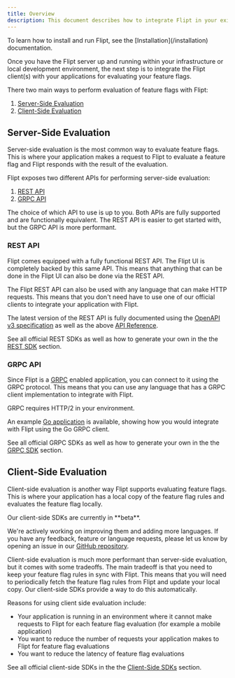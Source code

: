 ```yaml
---
title: Overview
description: This document describes how to integrate Flipt in your existing applications.
---
```


<Info>
  To learn how to install and run Flipt, see the [Installation](/installation)
  documentation.
</Info>

Once you have the Flipt server up and running within your infrastructure or local development environment, the next step is to integrate the Flipt client(s) with your applications for evaluating your feature flags.

There two main ways to perform evaluation of feature flags with Flipt:

1. [Server-Side Evaluation](#server-side-evaluation)
1. [Client-Side Evaluation](#client-side-evaluation)

## Server-Side Evaluation

Server-side evaluation is the most common way to evaluate feature flags. This is where your application makes a request to Flipt to evaluate a feature flag and Flipt responds with the result of the evaluation.

Flipt exposes two different APIs for performing server-side evaluation:

1. [REST API](#rest-api)
1. [GRPC API](#grpc-api)

The choice of which API to use is up to you. Both APIs are fully supported and are functionally equivalent. The REST API is easier to get started with, but the GRPC API is more performant.

### REST API

Flipt comes equipped with a fully functional REST API. The Flipt UI is completely backed by this same API. This means that anything that can be done in the Flipt UI can also be done via the REST API.

The Flipt REST API can also be used with any language that can make HTTP requests. This means that you don't need have to use one of our official clients to integrate your application with Flipt.

The latest version of the REST API is fully documented using the [OpenAPI v3 specification](https://github.com/flipt-io/flipt-openapi) as well as the above [API Reference](/reference/overview).

See all official REST SDKs as well as how to generate your own in the the [REST SDK](/integration/server/rest) section.

### GRPC API

Since Flipt is a [GRPC](https://grpc.io/) enabled application, you can connect to it using the GRPC protocol. This means that you can use any language that has a GRPC client implementation to integrate with Flipt.

<Note>GRPC requires HTTP/2 in your environment.</Note>

An example [Go application](https://github.com/flipt-io/flipt/tree/main/examples/basic) is available, showing how you would
integrate with Flipt using the Go GRPC client.

See all official GRPC SDKs as well as how to generate your own in the the [GRPC SDK](/integration/server/grpc) section.

## Client-Side Evaluation

Client-side evaluation is another way Flipt supports evaluating feature flags. This is where your application has a local copy of the feature flag rules and evaluates the feature flag locally.

<Warning>
  Our client-side SDKs are currently in **beta**.

We're actively working on improving them and adding more languages. If you have any feedback, feature or language requests, please let us know by opening an issue in our [GitHub repository](https://github.com/flipt-io/flipt-client-sdks).

</Warning>

Client-side evaluation is much more performant than server-side evaluation, but it comes with some tradeoffs. The main tradeoff is that you need to keep your feature flag rules in sync with Flipt. This means that you will need to periodically fetch the feature flag rules from Flipt and update your local copy. Our client-side SDKs provide a way to do this automatically.

Reasons for using client side evaluation include:

- Your application is running in an environment where it cannot make requests to Flipt for each feature flag evaluation (for example a mobile application)
- You want to reduce the number of requests your application makes to Flipt for feature flag evaluations
- You want to reduce the latency of feature flag evaluations

See all official client-side SDKs in the the [Client-Side SDKs](/integration/client) section.
